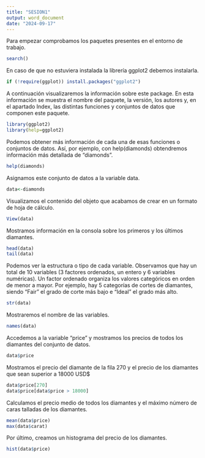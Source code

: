 ---
title: "SESION1"
output: word_document
date: "2024-09-17"
---
Para empezar comprobamos los paquetes presentes en el entorno de trabajo.
```{r}
search()
```
En caso de que no estuviera instalada la librería ggplot2 debemos instalarla.
```{r}
if (!require(ggplot)) install.packages("ggplot2")
```
A continuación visualizaremos la información sobre este package. En esta información se muestra el nombre del paquete, la versión, los autores y, en el apartado Index, las distintas funciones y conjuntos de datos que componen este paquete.
```{r}
library(ggplot2)
library(help=ggplot2)
```
Podemos obtener más información de cada una de esas funciones o conjuntos de datos. Así, por ejemplo, con help(diamonds) obtendremos información más detallada de "diamonds".
```{r}
help(diamonds)
```
Asignamos este conjunto de datos a la variable data.
```{r}
data<-diamonds
```
Visualizamos el contenido del objeto que acabamos de crear en un formato de hoja de cálculo.
```{r}
View(data)
```
Mostramos información en la consola sobre los primeros y los últimos diamantes.
```{r}
head(data)
tail(data)
```
Podemos ver la estructura o tipo de cada variable. Observamos que hay un total de 10 variables (3 factores ordenados, un entero y 6 variables numéricas). Un factor ordenado organiza los valores categóricos en orden de menor a mayor. Por ejemplo, hay 5 categorías de cortes de diamantes, siendo "Fair" el grado de corte más bajo e “Ideal” el grado más alto.
```{r}
str(data)
```
Mostraremos el nombre de las variables.
```{r}
names(data)
```
Accedemos a la variable “price” y mostramos los precios de todos los diamantes del conjunto de datos.
```{r}
data$price
```
Mostramos el precio del diamante de la fila 270 y el precio de los diamantes que sean superior a 18000 USD$
```{r}
data$price[270]
data$price[data$price > 18000]
```
Calculamos el precio medio de todos los diamantes y el máximo número de caras talladas de los diamantes.
```{r}
mean(data$price)
max(data$carat)
```
Por último, creamos un histograma del precio de los diamantes.
```{r}
hist(data$price)
```

